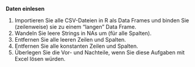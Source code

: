 

**Daten einlesen**

1. Importieren Sie alle CSV-Dateien in R als Data Frames und binden Sie (zeilenweise) sie zu einem “langen” Data Frame.
2. Wandeln Sie leere Strings in NAs um (für alle Spalten).
3. Entfernen Sie alle leeren Zeilen und Spalten.
4. Entfernen Sie alle konstanten Zeilen und Spalten.
5. Überlegen Sie die Vor- und Nachteile, wenn Sie diese Aufgaben mit Excel lösen würden.
